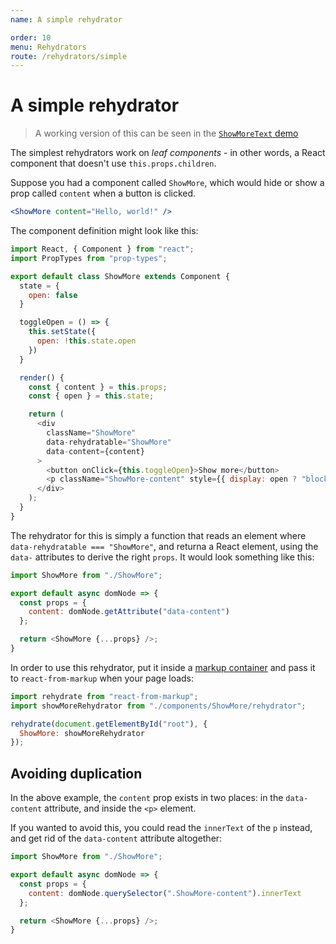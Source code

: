 ```yaml
---
name: A simple rehydrator

order: 10
menu: Rehydrators
route: /rehydrators/simple
---
```


# A simple rehydrator

> A working version of this can be seen in the [`ShowMoreText` demo](/demo/ShowMoreText)

The simplest rehydrators work on _leaf components_ - in other words, a React component that doesn't use `this.props.children`.

Suppose you had a component called `ShowMore`, which would hide or show a prop called `content` when a button is clicked.

```jsx
<ShowMore content="Hello, world!" />
```

The component definition might look like this:

```javascript
import React, { Component } from "react";
import PropTypes from "prop-types";

export default class ShowMore extends Component {
  state = {
    open: false
  }

  toggleOpen = () => {
    this.setState({
      open: !this.state.open
    })
  }

  render() {
    const { content } = this.props;
    const { open } = this.state;

    return (
      <div 
        className="ShowMore"
        data-rehydratable="ShowMore" 
        data-content={content}
      >
        <button onClick={this.toggleOpen}>Show more</button>
        <p className="ShowMore-content" style={{ display: open ? "block" : "none" }}>{content}</p>
      </div>
    );
  }
}
```

The rehydrator for this is simply a function that reads an element where `data-rehydratable === "ShowMore"`, and returna a React element, using the `data-` attributes to derive the right `props`. It would look something like this:

```javascript
import ShowMore from "./ShowMore";

export default async domNode => {
  const props = {
    content: domNode.getAttribute("data-content")
  };

  return <ShowMore {...props} />;
}
```


In order to use this rehydrator, put it inside a [markup container](/containers) and pass it to `react-from-markup` when your page loads:

```javascript
import rehydrate from "react-from-markup";
import showMoreRehydrator from "./components/ShowMore/rehydrator";

rehydrate(document.getElementById("root"), {
  ShowMore: showMoreRehydrator
});
```

## Avoiding duplication

In the above example, the `content` prop exists in two places: in the `data-content` attribute, and inside the `<p>` element.

If you wanted to avoid this, you could read the `innerText` of the `p` instead, and get rid of the `data-content` attribute altogether:

```javascript
import ShowMore from "./ShowMore";

export default async domNode => {
  const props = {
    content: domNode.querySelector(".ShowMore-content").innerText
  };

  return <ShowMore {...props} />;
}
```

